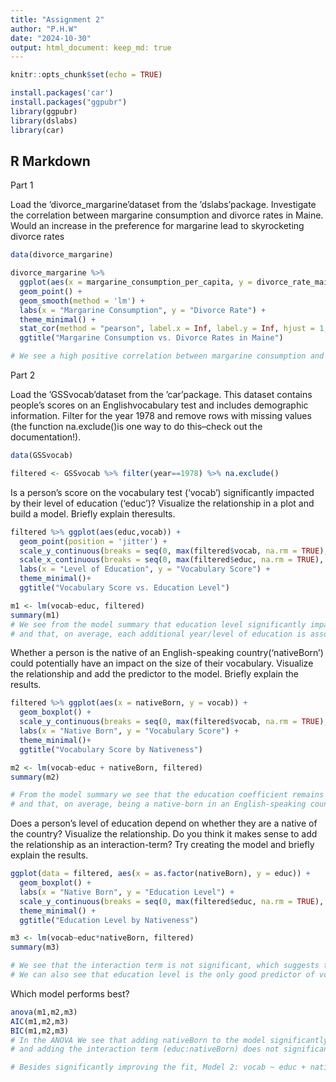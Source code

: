```yaml
---
title: "Assignment 2"
author: "P.H.W"
date: "2024-10-30"
output: html_document: keep_md: true
---
```


```r
knitr::opts_chunk$set(echo = TRUE)

install.packages('car')
install.packages("ggpubr")
library(ggpubr)
library(dslabs)
library(car)


```

## R Markdown

Part 1

Load  the 'divorce_margarine'dataset  from  the 'dslabs'package.  Investigate  the  correlation between  margarine  consumption  and  divorce rates  in  Maine.  Would  an  increase  in  the preference for margarine lead to skyrocketing divorce rates


```r

data(divorce_margarine)

divorce_margarine %>%
  ggplot(aes(x = margarine_consumption_per_capita, y = divorce_rate_maine)) + 
  geom_point() + 
  geom_smooth(method = 'lm') +
  labs(x = "Margarine Consumption", y = "Divorce Rate") +
  theme_minimal() +
  stat_cor(method = "pearson", label.x = Inf, label.y = Inf, hjust = 1, vjust = 1)+
  ggtitle("Margarine Consumption vs. Divorce Rates in Maine")

# We see a high positive correlation between margarine consumption and divorce rates in Maine: R = 0.99, p = 1.3e-08


```


Part 2

Load the ‘GSSvocab’dataset from the ‘car’package. 
This dataset contains people’s scores on an Englishvocabulary test and includes demographic information.
Filter for the year 1978 and remove rows with missing values (the function na.exclude()is one way to do this–check out the documentation!).

```r
data(GSSvocab)

filtered <- GSSvocab %>% filter(year==1978) %>% na.exclude()

```

Is a person’s score on the vocabulary test (‘vocab’) significantly impacted by their level  of education (‘educ’)? 
Visualize the relationship in a plot and build a model. Briefly explain theresults.

```r

filtered %>% ggplot(aes(educ,vocab)) + 
  geom_point(position = 'jitter') +
  scale_y_continuous(breaks = seq(0, max(filtered$vocab, na.rm = TRUE), by = 1)) +
  scale_x_continuous(breaks = seq(0, max(filtered$educ, na.rm = TRUE), by = 2))+
  labs(x = "Level of Education", y = "Vocabulary Score") +
  theme_minimal()+
  ggtitle("Vocabulary Score vs. Education Level")

m1 <- lm(vocab~educ, filtered)
summary(m1)
# We see from the model summary that education level significantly impacts the vocabulary test score,  
# and that, on average, each additional year/level of education is associated with an increase of 0.39 points in the vocabulary score.

```

Whether a person is the native of an English-speaking country(‘nativeBorn’) could potentially have an impact on the size of their vocabulary. Visualize the relationship and add the predictor to the model. Briefly explain the results.

```r

filtered %>% ggplot(aes(x = nativeBorn, y = vocab)) +
  geom_boxplot() +
  scale_y_continuous(breaks = seq(0, max(filtered$vocab, na.rm = TRUE), by = 1))+
  labs(x = "Native Born", y = "Vocabulary Score") +
  theme_minimal()+
  ggtitle("Vocabulary Score by Nativeness")

m2 <- lm(vocab~educ + nativeBorn, filtered)
summary(m2)

# From the model summary we see that the education coefficient remains consistent with the previous model,
# and that, on average, being a native-born in an English-speaking country is associated with an increase of 0.65 points in vocabulary score.

```


Does  a  person’s  level  of  education  depend  on  whether they  are  a  native  of  the  country? Visualize the relationship. Do you think it makes sense to add the relationship as an interaction-term? Try creating the model and briefly explain the results.

```r

ggplot(data = filtered, aes(x = as.factor(nativeBorn), y = educ)) +
  geom_boxplot() +
  labs(x = "Native Born", y = "Education Level") +
  scale_y_continuous(breaks = seq(0, max(filtered$educ, na.rm = TRUE), by = 2))+
  theme_minimal() +
  ggtitle("Education Level by Nativeness")

m3 <- lm(vocab~educ*nativeBorn, filtered)
summary(m3)

# We see that the interaction term is not significant, which suggests that the impact of education on vocabulary does not depend on nativeness.
# We can also see that education level is the only good predictor of vocabulary score in this model. 

```




Which model performs best?

```r
anova(m1,m2,m3)
AIC(m1,m2,m3)
BIC(m1,m2,m3)
# In the ANOVA We see that adding nativeBorn to the model significantly improves the fit, 
# and adding the interaction term (educ:nativeBorn) does not significantly improve the model fit.

# Besides significantly improving the fit, Model 2: vocab ~ educ + nativeBorn, also has the lowest AIC and BIC scores.


```


